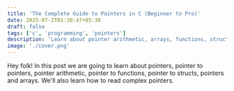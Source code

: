 ```yaml
---
title: 'The Complete Guide to Pointers in C (Beginner to Pro)'
date: 2025-07-2T01:30:47+05:30
draft: false
tags: ['c', 'programming', 'pointers']
description: 'Learn about pointer arithmetic, arrays, functions, structs, and complex declarations in C'
image: './cover.png'
---
```


Hey folk! In this post we are going to learn about pointers, pointer to pointers, pointer arithmetic, pointer to functions, pointer to structs, pointers and arrays. We'll also learn how to read complex pointers.
